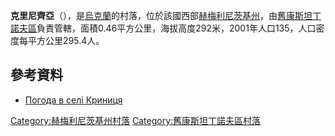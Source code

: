 {{coord|49|54|0|N|27|5|5|E|scale:100000|display=title}}

'''克里尼齊亞'''（{{lang-uk|Криниця}}），是[[烏克蘭|烏克蘭]]的村落，位於該國西部[[赫梅利尼茨基州|赫梅利尼茨基州]]，由[[舊康斯坦丁諾夫區|舊康斯坦丁諾夫區]]負責管轄，面積0.46平方公里，海拔高度292米，2001年人口135，人口密度每平方公里295.4人。

==參考資料==
* [http://weather.in.ua/ua/hmel'nickaja/12353 Погода в селі Криниця] {{Wayback|url=http://weather.in.ua/ua/hmel'nickaja/12353 |date=20200410192943 }}

{{DEFAULTSORT:Криниця}}
[[Category:赫梅利尼茨基州村落|Category:赫梅利尼茨基州村落]]
[[Category:舊康斯坦丁諾夫區村落|Category:舊康斯坦丁諾夫區村落]]


{{Khmelnytskyi-geo-stub}}
